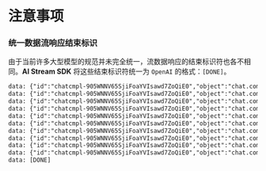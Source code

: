 # 注意事项

### 统一数据流响应结束标识

由于当前许多大型模型的规范并未完全统一，流数据响应的结束标识符也各不相同。**AI Stream SDK** 将这些结束标识符统一为 `OpenAI` 的格式：`[DONE]`。

```xml {11}
data: {"id":"chatcmpl-905WNNV65SjiFoaYVIsawd7ZoQiE0","object":"chat.completion.chunk","created":1709808251,"model":"gpt-3.5-turbo-0125","system_fingerprint":"fp_2b778c6b35","choices":[{"index":0,"delta":{"role":"assistant","content":""},"logprobs":null,"finish_reason":null}]}
data: {"id":"chatcmpl-905WNNV65SjiFoaYVIsawd7ZoQiE0","object":"chat.completion.chunk","created":1709808251,"model":"gpt-3.5-turbo-0125","system_fingerprint":"fp_2b778c6b35","choices":[{"index":0,"delta":{"content":"Hello"},"logprobs":null,"finish_reason":null}]}
data: {"id":"chatcmpl-905WNNV65SjiFoaYVIsawd7ZoQiE0","object":"chat.completion.chunk","created":1709808251,"model":"gpt-3.5-turbo-0125","system_fingerprint":"fp_2b778c6b35","choices":[{"index":0,"delta":{"content":"!"},"logprobs":null,"finish_reason":null}]}
data: {"id":"chatcmpl-905WNNV65SjiFoaYVIsawd7ZoQiE0","object":"chat.completion.chunk","created":1709808251,"model":"gpt-3.5-turbo-0125","system_fingerprint":"fp_2b778c6b35","choices":[{"index":0,"delta":{"content":" How"},"logprobs":null,"finish_reason":null}]}
data: {"id":"chatcmpl-905WNNV65SjiFoaYVIsawd7ZoQiE0","object":"chat.completion.chunk","created":1709808251,"model":"gpt-3.5-turbo-0125","system_fingerprint":"fp_2b778c6b35","choices":[{"index":0,"delta":{"content":" can"},"logprobs":null,"finish_reason":null}]}
data: {"id":"chatcmpl-905WNNV65SjiFoaYVIsawd7ZoQiE0","object":"chat.completion.chunk","created":1709808251,"model":"gpt-3.5-turbo-0125","system_fingerprint":"fp_2b778c6b35","choices":[{"index":0,"delta":{"content":" I"},"logprobs":null,"finish_reason":null}]}
data: {"id":"chatcmpl-905WNNV65SjiFoaYVIsawd7ZoQiE0","object":"chat.completion.chunk","created":1709808251,"model":"gpt-3.5-turbo-0125","system_fingerprint":"fp_2b778c6b35","choices":[{"index":0,"delta":{"content":" assist"},"logprobs":null,"finish_reason":null}]}
data: {"id":"chatcmpl-905WNNV65SjiFoaYVIsawd7ZoQiE0","object":"chat.completion.chunk","created":1709808251,"model":"gpt-3.5-turbo-0125","system_fingerprint":"fp_2b778c6b35","choices":[{"index":0,"delta":{"content":" you"},"logprobs":null,"finish_reason":null}]}
data: {"id":"chatcmpl-905WNNV65SjiFoaYVIsawd7ZoQiE0","object":"chat.completion.chunk","created":1709808251,"model":"gpt-3.5-turbo-0125","system_fingerprint":"fp_2b778c6b35","choices":[{"index":0,"delta":{"content":" today"},"logprobs":null,"finish_reason":null}]}
data: {"id":"chatcmpl-905WNNV65SjiFoaYVIsawd7ZoQiE0","object":"chat.completion.chunk","created":1709808251,"model":"gpt-3.5-turbo-0125","system_fingerprint":"fp_2b778c6b35","choices":[{"index":0,"delta":{"content":"?"},"logprobs":null,"finish_reason":null}]}
data: [DONE]
```
